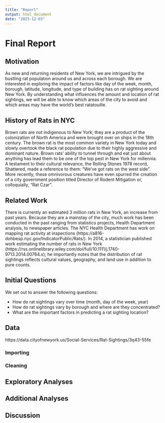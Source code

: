 ```yaml
---
title: "Report"
output: html_document
date: "2023-12-03"
---
```


# Final Report

## Motivation

As new and returning residents of New York, we are intrigued by the bustling rat population around us and across each borough. We are interested in exploring the impact of factors like day of the week, month, borough, latitude, longitude, and type of building has on rat sighting around New York. By understanding what influences the amount and location of rat sightings, we will be able to know which areas of the city to avoid and which areas may have the world's best ratatouille.

## History of Rats in NYC

Brown rats are not indigenous to New York; they are a product of the colonization of North America and were brought over on ships in the 18th century. The brown rat is the most common variety in New York today and slowly overtook the black rat population due to their highly aggressive and dominant nature. Brown rats' ability to tunnel through and eat just about anything has lead them to be one of the top pest in New York for millennia. A testament to their cultural relevance, the Rolling Stones 1978 record, Shattered, made a reference to them: "We've got rats on the west side". More recently, these omnivorous creatures have even spurred the creation of a city government position titled Director of Rodent Mitigation or, colloquially, "Rat Czar".

## Related Work

There is currently an estimated 3 million rats in New York, an increase from past years. Because they are a mainstay of the city, much work has been conducted in the past ranging from statistics projects, Health Department analysis, to newspaper articles. The NYC Health Department has work on mapping rat activity at inspections (https://a816-dohbesp.nyc.gov/IndicatorPublic/Rats/). In 2014, a statistician published work estimating the number of rats in New York (https://rss.onlinelibrary.wiley.com/doi/full/10.1111/j.1740-9713.2014.00764.x); he importantly notes that the distribution of rat sightings reflects cultural values, geography, and land use in addition to pure counts.


## Initial Questions

We set out to answer the following questions:

- How do rat sightings vary over time (month, day of the week, year)
- How do rat sightings vary by borough and where are they concentrated?
- What are the important factors in predicting a rat sighting location?


## Data

https://data.cityofnewyork.us/Social-Services/Rat-Sightings/3q43-55fe

### Importing

### Cleaning

## Exploratory Analyses




## Additional Analyses

## Discussion
